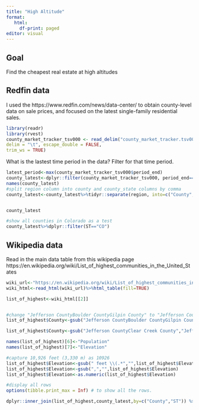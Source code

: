 ```yaml
---
title: "High Altitude"
format: 
   html:
     df-print: paged
editor: visual
---
```


## Goal

Find the cheapest real estate at high altitudes

## Redfin data

I used the https://www.redfin.com/news/data-center/ to obtain county-level data on sale prices, and focused on the latest single-family residential sales.

```r
library(readr)
library(rvest)
county_market_tracker_tsv000 <- read_delim("county_market_tracker.tsv000.gz",
delim = "\t", escape_double = FALSE,
trim_ws = TRUE)
```

What is the lastest time period in the data? Filter for that time period.

```r
latest_period<-max(county_market_tracker_tsv000$period_end)
county_latest<-dplyr::filter(county_market_tracker_tsv000, period_end==latest_period)%>%dplyr::filter(property_type=='Single Family Residential')
names(county_latest)
#split region column into county and county_state columns by comma
county_latest<-county_latest%>%tidyr::separate(region, into=c("County", "cst"), sep=",")%>%dplyr::rename(ST = state_code)


county_latest
```

```r
#show all counties in Colorado as a test
county_latest%>%dplyr::filter(ST=="CO")
```

## Wikipedia data

Read in the main data table from this wikipedia page https://en.wikipedia.org/wiki/List_of_highest_communities_in_the_United_States

```r
wiki_url<-"https://en.wikipedia.org/wiki/List_of_highest_communities_in_the_United_States"
wiki_html<-read_html(wiki_url)%>%html_table(fill=TRUE)

list_of_highest<-wiki_html[[2]]


#change "Jefferson CountyBoulder CountyGilpin County" to "Jefferson County" in County column
list_of_highest$County<-gsub("Jefferson CountyBoulder CountyGilpin County","Jefferson County",list_of_highest$County)

list_of_highest$County<-gsub("Jefferson CountyClear Creek County","Jefferson County",list_of_highest$County)

names(list_of_highest)[6]<-"Population"
names(list_of_highest)[7]<-"Elevation"

#capture 10,926 feet (3,330 m) as 10926
list_of_highest$Elevation<-gsub(" feet \\(.*","",list_of_highest$Elevation)
list_of_highest$Elevation<-gsub(",","",list_of_highest$Elevation)
list_of_highest$Elevation<-as.numeric(list_of_highest$Elevation)
```

```r
#display all rows
options(tibble.print_max = Inf) # to show all the rows.

dplyr::inner_join(list_of_highest,county_latest,by=c("County","ST")) %>%  dplyr::select(County,ST,Elevation,median_sale_price) %>% dplyr::group_by(County,ST) %>% dplyr::summarise(median_sale_price=median(median_sale_price,na.rm=TRUE),median_elevation = median(Elevation)) %>% dplyr::filter(!is.na(median_sale_price)) %>% dplyr::mutate(cost_per_foot_of_elevation = median_sale_price/median_elevation) %>% dplyr::arrange(cost_per_foot_of_elevation)
```
